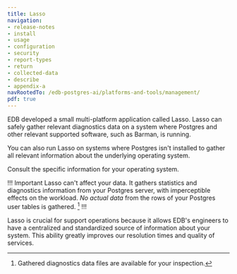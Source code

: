 ```yaml
---
title: Lasso
navigation:
- release-notes
- install
- usage
- configuration
- security
- report-types
- return
- collected-data
- describe
- appendix-a
navRootedTo: /edb-postgres-ai/platforms-and-tools/management/
pdf: true
---
```


EDB developed a small multi-platform application called Lasso. Lasso 
can safely gather relevant diagnostics data on a system where Postgres
and other relevant supported software, such as Barman, is running.

You can also run Lasso on systems where Postgres isn't
installed to gather all relevant information about the
underlying operating system.

Consult the specific information for your operating system.

!!! Important
Lasso can't affect your data. It gathers
statistics and diagnostics information from your Postgres server,
with imperceptible effects on the workload. *No actual data* from
the rows of your Postgres user tables is gathered. [^1]
!!!

[^1]: Gathered diagnostics data files are available for your inspection.

Lasso is crucial for support operations because it allows EDB's
engineers to have a centralized and standardized source of information
about your system. This ability greatly improves our resolution times and quality of
services.
